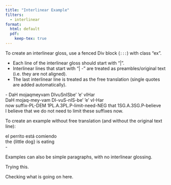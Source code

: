 ```yaml
---
title: "Interlinear Example"
filters:
  - interlinear
format:
  html: default
  pdf:
    keep-tex: true
---
```


To create an interlinear gloss, use a fenced Div block (`:::`) with class "ex".

- Each line of the interlinear gloss should start with "|".
- Interlinear lines that start with "| -" are treated as preambles/original text (i.e. they are not aligned).
- The last interlinear line is treated as the free translation (single quotes are added automatically).

::: {.ex #ex-kl}
:::  gl
| - DaH mojaqmeyvam DIvuSnISbe’ ’e’ vIHar
| DaH mojaq-mey-vam DI-vuS-nIS-be’ ’e’ vI-Har
| now suffix-PL-DEM 1PL.A.3PL.P-limit-need-NEG that 1SG.A.3SG.P-believe
| I believe that we do not need to limit these suffixes now.
:::
:::

To create an example without free translation (and without the original text line):

::: {.ex #ex-sp}
::: gl
| el perrito está comiendo
| the {little dog} is eating
| -
:::
:::

Examples can also be simple paragraphs, with no interlinear glossing.

::: ex
Trying this.

Checking what is going on here.
:::
